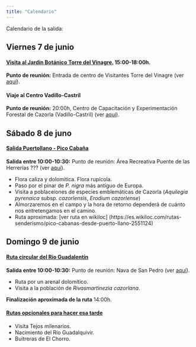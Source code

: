 ```yaml
---
title: "Calendario"
---
```


Calendario de la salida:

## Viernes 7 de junio

#### [Visita al **Jardín Botánico Torre del Vinagre**.]{.underline} 15:00-18:00h.

**Punto de reunión:** Entrada de centro de Visitantes Torre del Vinagre (ver [aquí](https://maps.app.goo.gl/P8krCsSs1dyZ1WmR8)).


#### Viaje al Centro Vadillo-Castril

**Punto de reunión:** 20:00h, Centro de Capacitación y Experimentación Forestal de Cazorla (Vadillo-Castril) (ver [aquí](https://maps.app.goo.gl/LvikSkxsLSX7s51W9)).


## Sábado 8 de juno

#### [Salida Puertollano - Pico Cabaña]{.underline} 

**Salida entre 10:00-10:30:** Punto de reunión: Área Recreativa Puente de las Herrerías ??? (ver [aquí](https://www.google.es/)).

-   Flora caliza y dolomítica. Flora rupícola.
-   Paso por el pinar de *P. nigra* más antiguo de Europa.
-   Visita a poblaceiones de especies emblemáticas de Cazorla (*Aquilegia pyrenaica* subsp. *cazorlensis*, *Erodium cazorlense*)
-   Almorzaremos en el campo y la hora de retorno dependerá de cuánto nos entretengamos en el camino.
-   Ruta aproximada: [ver ruta en wikiloc] (https://es.wikiloc.com/rutas-senderismo/pico-cabanas-desde-puerto-llano-2551124)

## Domingo 9 de junio

#### [Ruta circular del Río Guadalentín]{.underline}

**Salida entre 10:00-10:30:** Punto de reunión: Nava de San Pedro (ver [aquí](https://maps.app.goo.gl/KUmjX1WwtmRGRp7r8)).

- Ruta por un arenal dolomítico.
- Visita a la población de *Rivasmartinezia cazorlana*.

**Finalización aproximada de la ruta** 14:00h.


#### [Rutas opcionales para hacer esa tarde]{.underline}

- Visita Tejos milenarios.
- Nacimiento del Río Guadalquivir.
- Buitreras de El Chorro.
